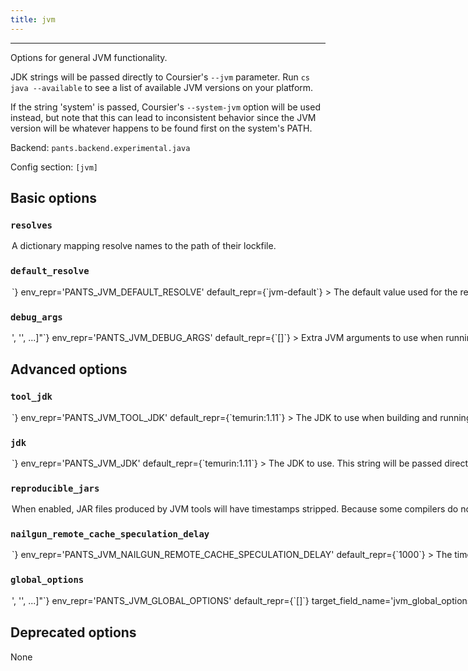 ```yaml
---
title: jvm
---
```



---

Options for general JVM functionality.

JDK strings will be passed directly to Coursier&#x27;s `--jvm` parameter. Run `cs java --available` to see a list of available JVM versions on your platform.

If the string &#x27;system&#x27; is passed, Coursier&#x27;s `--system-jvm` option will be used instead, but note that this can lead to inconsistent behavior since the JVM version will be whatever happens to be found first on the system&#x27;s PATH.

Backend: <span className="color--primary">`pants.backend.experimental.java`</span>

Config section: <span className="color--primary">`[jvm]`</span>

<span className={styles.options}>

## Basic options

### `resolves`

<Option
  cli_repr={`--jvm-resolves="{'key1': val1, 'key2': val2, ...}"`}
  env_repr='PANTS_JVM_RESOLVES'
  default_repr={`{"jvm-default": "3rdparty/jvm/default.lock"}`}
>

A dictionary mapping resolve names to the path of their lockfile.

</Option>

### `default_resolve`

<Option
  cli_repr={`--jvm-default-resolve=<str>`}
  env_repr='PANTS_JVM_DEFAULT_RESOLVE'
  default_repr={`jvm-default`}
>

The default value used for the `resolve` and `compatible_resolves` fields.

The name must be defined as a resolve in `[jvm].resolves`.

</Option>

### `debug_args`

<Option
  cli_repr={`--jvm-debug-args="['<str>', '<str>', ...]"`}
  env_repr='PANTS_JVM_DEBUG_ARGS'
  default_repr={`[]`}
>

Extra JVM arguments to use when running tests in debug mode.

For example, if you want to attach a remote debugger, use something like [&#x27;-agentlib:jdwp=transport=dt_socket,server=y,suspend=y,address=5005&#x27;]

</Option>

## Advanced options

### `tool_jdk`

<Option
  cli_repr={`--jvm-tool-jdk=<str>`}
  env_repr='PANTS_JVM_TOOL_JDK'
  default_repr={`temurin:1.11`}
>

The JDK to use when building and running Pants&#x27; internal JVM support code and other non-compiler tools. See `jvm` help for supported values.

</Option>

### `jdk`

<Option
  cli_repr={`--jvm-jdk=<str>`}
  env_repr='PANTS_JVM_JDK'
  default_repr={`temurin:1.11`}
>

The JDK to use.

This string will be passed directly to Coursier&#x27;s `--jvm` parameter. Run `cs java --available` to see a list of available JVM versions on your platform.

If the string &#x27;system&#x27; is passed, Coursier&#x27;s `--system-jvm` option will be used instead, but note that this can lead to inconsistent behavior since the JVM version will be whatever happens to be found first on the system&#x27;s PATH.

</Option>

### `reproducible_jars`

<Option
  cli_repr={`--[no-]jvm-reproducible-jars`}
  env_repr='PANTS_JVM_REPRODUCIBLE_JARS'
  default_repr={`False`}
>

When enabled, JAR files produced by JVM tools will have timestamps stripped.

Because some compilers do not support this step as a native operation, it can have a performance cost, and is not enabled by default.

</Option>

### `nailgun_remote_cache_speculation_delay`

<Option
  cli_repr={`--jvm-nailgun-remote-cache-speculation-delay=<int>`}
  env_repr='PANTS_JVM_NAILGUN_REMOTE_CACHE_SPECULATION_DELAY'
  default_repr={`1000`}
>

The time in milliseconds to delay speculation of nailgun processes while reading from the remote cache.

When speculating, a remote cache hit will cancel the local copy of a process. But because nailgun does not natively support cancellation, that requires killing a nailgun server, which will mean that future processes take longer to warm up.

This setting allows for trading off waiting for potentially slow cache entries against potentially having to warm up a new nailgun server.

</Option>

### `global_options`

<Option
  cli_repr={`--jvm-global-options="['<str>', '<str>', ...]"`}
  env_repr='PANTS_JVM_GLOBAL_OPTIONS'
  default_repr={`[]`}
  target_field_name='jvm_global_options'
>

List of JVM options to pass to all JVM processes.

Options set here will be used by any JVM processes required by Pants, with the exception of heap memory settings like `-Xmx`, which need to be set using `[GLOBAL].process_total_child_memory_usage` and `[GLOBAL].process_per_child_memory_usage`.

</Option>

## Deprecated options

None

</span>